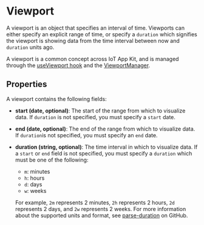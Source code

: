 
<Meta title="Core/Viewport" />

# Viewport

A viewport is an object that specifies an interval of time. Viewports can either specify 
an explicit range of time, or specify a `duration` which signifies the 
viewport is showing data from the time interval between now and `duration` units ago.

A viewport is a common concept across IoT App Kit, and is managed through the [useViewport hook](http://localhost:6006/?path=/docs/react-hooks-useviewport--docs) and the [ViewportManager](http://localhost:6006/?path=/docs/components-viewportmanager--docs).

## Properties

A viewport contains the following fields:

 - **start (date, optional)**:
    The start of the range from which to visualize data. If `duration` is not specified, 
    you must specify a `start` date.

 - **end (date, optional)**:
    The end of the range from which to visualize data. If `duration`is not specified, 
    you must specify an `end` date.

 - **duration (string, optional)**:
    The time interval in which to visualize data. If a `start` or `end` field is not specified,
    you must specify a `duration` which must be one of the following:

    - `m`: minutes
    - `h`: hours
    - `d`: days
    - `w`: weeks
    
    For example, `2m` represents 2 minutes, 
    `2h` represents 2 hours, `2d` represents 2 days, and `2w` represents 2 weeks. 
    For more information about the supported units and format, see [parse-duration](https://github.com/jkroso/parse-duration) on GitHub.

